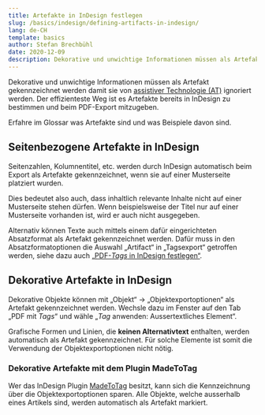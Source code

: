 ```yaml
---
title: Artefakte in InDesign festlegen
slug: /basics/indesign/defining-artifacts-in-indesign/
lang: de-CH
template: basics
author: Stefan Brechbühl
date: 2020-12-09
description: Dekorative und unwichtige Informationen müssen als Artefakt gekennzeichnet werden damit sie von assistiver Technologie (AT) ignoriert werden. Der effizienteste Weg ist es Artefakte bereits in InDesign zu bestimmen und beim PDF-Export mitzugeben.
---
```


Dekorative und unwichtige Informationen müssen als Artefakt gekennzeichnet werden damit sie von [assistiver Technologie (AT)](/de/glossary/#assistive-technologie) ignoriert werden. Der effizienteste Weg ist es Artefakte bereits in InDesign zu bestimmen und beim PDF-Export mitzugeben.

<NoteMessage>
Erfahre im Glossar was <Link to="/de/glossary/#Artefakt/">Artefakte</Link> sind und was Beispiele davon sind.
</NoteMessage>

## Seitenbezogene Artefakte in InDesign

Seitenzahlen, Kolumnentitel, etc. werden durch InDesign automatisch beim Export als Artefakte gekennzeichnet, wenn sie auf einer Musterseite platziert wurden.

Dies bedeutet also auch, dass inhaltlich relevante Inhalte nicht auf einer Musterseite stehen dürfen. Wenn beispielsweise der Titel nur auf einer Musterseite vorhanden ist, wird er auch nicht ausgegeben.

Alternativ können Texte auch mittels einem dafür eingerichteten Absatzformat als Artefakt gekennzeichnet werden. Dafür muss in den Absatzformatoptionen die Auswahl „Artifact“ in „Tagsexport“ getroffen werden, siehe dazu auch [„PDF-*Tags* in InDesign festlegen“](/de/basics/indesign/defining-pdf-tags-in-indesign/).

## Dekorative Artefakte in InDesign

Dekorative Objekte können mit „Objekt“ → „Objektexportoptionen“ als Artefakt gekennzeichnet werden. Wechsle dazu im Fenster auf den Tab „PDF mit *Tags*“ und wähle „*Tag* anwenden: Aussertextliches Element“. 

<NoteMessage>
Grafische Formen und Linien, die <strong>keinen Alternativtext</strong> enthalten, werden automatisch als Artefakt gekennzeichnet. Für solche Elemente ist somit die Verwendung der Objektexportoptionen nicht nötig.
</NoteMessage>

### Dekorative Artefakte mit dem Plugin MadeToTag

Wer das InDesign Plugin [MadeToTag](https://www.axaio.com/doku.php/de:products:madetotag) besitzt, kann sich die Kennzeichnung über die Objektexportoptionen sparen. Alle Objekte, welche ausserhalb eines Artikels sind, werden automatisch als Artefakt markiert.
